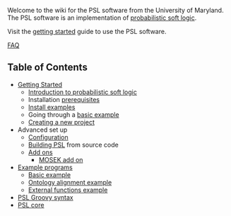 Welcome to the wiki for the PSL software from the University of Maryland. The PSL software is an implementation of [[probabilistic soft logic]].

Visit the [[getting started]] guide to use the PSL software.

[[FAQ]]

== Table of Contents ==

* [[Getting Started]]
** [[Introduction to probabilistic soft logic]]
** Installation [[prerequisites]]
** [[Install examples]]
** Going through a [[basic example]]
** [[Creating a new project]]
* Advanced set up
** [[Configuration]]
** [[Building PSL]] from source code
** [[Add ons]]
*** [[MOSEK add on]]
* [[Example programs]]
** [[Basic example]]
** [[Ontology alignment example]]
** [[External functions example]]
* [[PSL Groovy syntax]]
* [[PSL core]]